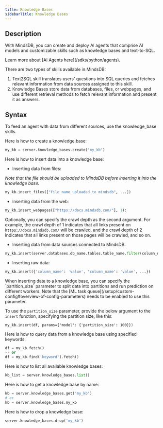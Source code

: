 ```yaml
---
title: Knowledge Bases
sidebarTitle: Knowledge Bases
---
```


## Description

With MindsDB, you can create and deploy AI agents that comprise AI models and customizable skills such as knowledge bases and text-to-SQL.

<Tip>
Learn more about [AI Agents here](/sdks/python/agents).
</Tip>

There are two types of skills available in MindsDB:

1. Text2SQL skill translates users' questions into SQL queries and fetches relevant information from data sources assigned to this skill.
2. Knowledge Bases store data from databases, files, or webpages, and use different retrieval methods to fetch relevant information and present it as answers.

## Syntax

To feed an agent with data from different sources, use the knowledge_base skills.

Here is how to create a knowledge base:

```python
my_kb = server.knowledge_bases.create('my_kb')
```

Here is how to insert data into a knowledge base:

* Inserting data from files:

*Note that the file should be uploaded to MindsDB before inserting it into the knowledge base.*

```python
my_kb.insert_files(["file_name_uploaded_to_mindsdb", ...])
```

* Inserting data from the web:

```python
my_kb.insert_webpages(["https://docs.mindsdb.com/"], 1):
```

Optionally, you can specify the crawl depth as the second argument. For example, the crawl depth of 1 indicates that all links present on `https://docs.mindsdb.com/` will be crawled, and the crawl depth of 2 indicates that all links present on those pages will be crawled, and so on.

* Inserting data from data sources connected to MindsDB:

```python
my_kb.insert(server.databases.db_name.tables.table_name.filter(column_name='value'))
```

* Inserting raw data:

```python
my_kb.insert({'column_name': 'value', 'column_name': 'value', ...})
```

<Tip>
When inserting data to a knowledge base, you can specify the `partition_size` parameter to split data into partitions and run prediction on different workers. Note that the [ML task queue](/setup/custom-config#overview-of-config-parameters) needs to be enabled to use this parameter.

To use the `partition_size` parameter, provide the below argument to the `insert` function, specifying the partition size, like this:

```
my_kb.insert(df, params={'model': {'partition_size': 100}})
```
</Tip>

Here is how to query data from a knowledge base using specified keywords:

```python
df = my_kb.fetch()
-- or
df = my_kb.find('keyword').fetch()
```

Here is how to list all available knowledge bases:

```python
kb_list = server.knowledge_bases.list()
```

Here is how to get a knowledge base by name:

```python
kb = server.knowledge_bases.get('my_kb')
# or
kb = server.knowledge_bases.my_kb
```

Here is how to drop a knowledge base:

```python
server.knowledge_bases.drop('my_kb')
```

